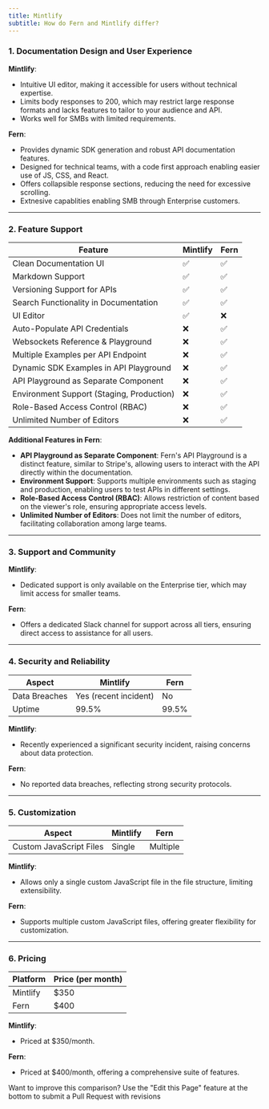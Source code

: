 ```yaml
---
title: Mintlify
subtitle: How do Fern and Mintlify differ?
---
```


### 1. Documentation Design and User Experience

**Mintlify**:  
- Intuitive UI editor, making it accessible for users without technical expertise.
- Limits body responses to 200, which may restrict large response formats and lacks features to tailor to your audience and API.
- Works well for SMBs with limited requirements.

**Fern**:  
- Provides dynamic SDK generation and robust API documentation features.  
- Designed for technical teams, with a code first approach enabling easier use of JS, CSS, and React.
- Offers collapsible response sections, reducing the need for excessive scrolling.  
- Extnesive capablities enabling SMB through Enterprise customers.

---

### 2. Feature Support

| Feature                                      | Mintlify | Fern |
|----------------------------------------------|----------|------|
| Clean Documentation UI                       | ✅       | ✅   |
| Markdown Support                             | ✅       | ✅   |
| Versioning Support for APIs                  | ✅       | ✅   |
| Search Functionality in Documentation        | ✅       | ✅   |
| UI Editor                                    | ✅       | ❌   |
| Auto-Populate API Credentials                | ❌       | ✅   |
| Websockets Reference & Playground            | ❌       | ✅   |
| Multiple Examples per API Endpoint           | ❌       | ✅   |
| Dynamic SDK Examples in API Playground       | ❌       | ✅   |
| API Playground as Separate Component         | ❌       | ✅   |
| Environment Support (Staging, Production)    | ❌       | ✅   |
| Role-Based Access Control (RBAC)             | ❌       | ✅   |
| Unlimited Number of Editors                  | ❌       | ✅   |


**Additional Features in Fern**:
- **API Playground as Separate Component**: Fern's API Playground is a distinct feature, similar to Stripe's, allowing users to interact with the API directly within the documentation.
- **Environment Support**: Supports multiple environments such as staging and production, enabling users to test APIs in different settings.
- **Role-Based Access Control (RBAC)**: Allows restriction of content based on the viewer's role, ensuring appropriate access levels.
- **Unlimited Number of Editors**: Does not limit the number of editors, facilitating collaboration among large teams.

---

### 3. Support and Community

**Mintlify**:  
- Dedicated support is only available on the Enterprise tier, which may limit access for smaller teams.

**Fern**:  
- Offers a dedicated Slack channel for support across all tiers, ensuring direct access to assistance for all users.

---

### 4. Security and Reliability

| Aspect         | Mintlify         | Fern            |
|----------------|------------------|-----------------|
| Data Breaches  | Yes (recent incident) | No          |
| Uptime         | 99.5%            | 99.5%          |

**Mintlify**:  
- Recently experienced a significant security incident, raising concerns about data protection.

**Fern**:  
- No reported data breaches, reflecting strong security protocols.

---

### 5. Customization

| Aspect                          | Mintlify | Fern |
|---------------------------------|----------|------|
| Custom JavaScript Files         | Single   | Multiple |

**Mintlify**:  
- Allows only a single custom JavaScript file in the file structure, limiting extensibility.

**Fern**:  
- Supports multiple custom JavaScript files, offering greater flexibility for customization.

---

### 6. Pricing

| Platform | Price (per month) |
|----------|-------------------|
| Mintlify | $350              |
| Fern     | $400              |

**Mintlify**:  
- Priced at $350/month.

**Fern**:  
- Priced at $400/month, offering a comprehensive suite of features.


Want to improve this comparison? Use the "Edit this Page" feature at the bottom to submit a Pull Request with revisions